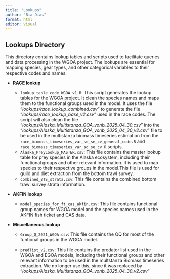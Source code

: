 ```yaml
---
title: "Lookups"
author: "Bia Dias"
format: html
editor: visual
---
```


## Lookups Directory

This directory contains lookup tables and scripts used to facilitate queries and data processing in the WGOA project. The lookups are essential for mapping species, gear types, and other categorical variables to their respective codes and names.

-   **RACE lookup**

    -   `lookup_table_code_WGOA_v1.R`: This script generates the lookup tables for the WGOA project. It clean the species names and maps them to the functional groups used in the model. It uses the file "*lookups/race_lookup_combined.csv*" to generate the file "*lookups/race_lookup_base_v2.csv*" used in the race codes. The script will also clean the file "*lookups/Alaska_Multistanza_GOA_vonb_2025_04_30.csv*" into the "*lookups/Alaska_Multistanza_GOA_vonb_2025_04_30_v2.csv*" file to be used in the multistanza biomass timeseries estimation from the `race_biomass_timeseries_var_sd_se_cv_general_code.R` and `race_biomass_timeseries_var_sd_se_cv.R` scripts.
    -   `Alaska_PreyLookup_MASTER.csv`: This file contains the master lookup table for prey species in the Alaska ecosystem, including their functional groups and other relevant information. It is used to map species to their respective groups in the model.This file is used for guild and diet extraction from the bottom trawl survey.
    -   `combined_BTS_strata.csv`: This file contains the combined bottom trawl survey strata information.

-   **AKFIN lookup**

    -   `model_species_for_ft_cas_akfin.csv`: This file contains functional group names for WGOA model and the species names used in the AKFIN fish ticket and CAS data.

-   **Miscellaneous lookup**

    -   `Group_Q_2021_WGOA.csv`: This file contains the QQ for most of the funtional groups in the WGOA model.

    -   `predlist_v2.csv`: This file contains the predator list used in the WGOA and EGOA models, including their functional groups and other relevant information to be used in the multstanza Biomass timeseries extraction. We no longer use this, since it was replaced by "*lookups/Alaska_Multistanza_GOA_vonb_2025_04_30_v2.csv*"
